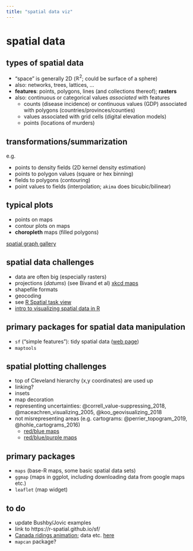 ```yaml
---
title: "spatial data viz"
---
```


# spatial data

## types of spatial data

* "space" is generally 2D ($\mathbb{R}^2$; could be surface of a sphere)
* also: networks, trees, lattices, ...
* **features**: points, polygons, lines (and collections thereof); **rasters**
* also: continuous or categorical values *associated* with features
     * counts (disease incidence) or continuous values (GDP) associated with polygons (countries/provinces/counties)
	 * values associated with grid cells (digital elevation models)
	 * points (locations of murders)
	 
## transformations/summarization

e.g. 

* points to density fields (2D kernel density estimation)
* points to polygon values (square or hex binning)
* fields to polygons (contouring)
* point values to fields (interpolation; `akima` does bicubic/bilinear)

## typical plots

* points on maps
* contour plots on maps
* **choropleth** maps (filled polygons)

[spatial graph gallery](https://edzer.github.io/sp/)

## spatial data challenges

* data are often big (especially rasters)
* projections (*datums*) (see Bivand et al) [xkcd maps]()
* shapefile formats
* geocoding
* see [R Spatial task view](https://cran.r-project.org/web/views/Spatial.html)
* [intro to visualizing spatial data in R](https://cran.r-project.org/doc/contrib/intro-spatial-rl.pdf)

## primary packages for spatial data manipulation

* `sf` ("simple features"): tidy spatial data ([web page](https://r-spatial.github.io/sf/))
* `maptools`

## spatial plotting challenges

* top of Cleveland hierarchy (x,y coordinates) are used up
* linking?
* insets
* map decoration
* representing uncertainties: @correll_value-suppressing_2018, @maceachren_visualizing_2005, @koo_geovisualizing_2018
* not misrepresenting areas (e.g. cartograms: @perrier_topogram_2019, @hohle_cartograms_2016)
     * [red/blue maps](https://www.core77.com/posts/90771/A-Great-Example-of-Better-Data-Visualization-This-Voting-Map-GIF)
     * [red/blue/purple maps](https://medium.com/matter/the-trouble-with-the-purple-election-map-31e6cb9f1827)
	 
## primary packages

* `maps` (base-R maps, some basic spatial data sets)
* `ggmap` (maps in ggplot, including downloading data from google maps etc.)
* `leaflet` (map widget)


## to do

- update Bushby/Jovic examples
- link to https://r-spatial.github.io/sf/
- [Canada ridings animation](https://fishandwhistle.net/post/2019/canada-ridings-hex/); data etc. [here](https://github.com/paleolimbot/blogdown-site/tree/master/content/post/2019-10-21-ridings)
- `mapcan` package?
